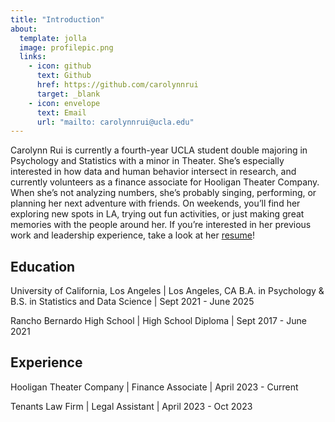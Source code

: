 ```yaml
---
title: "Introduction"
about:
  template: jolla
  image: profilepic.png
  links:
    - icon: github
      text: Github
      href: https://github.com/carolynnrui
      target: _blank
    - icon: envelope
      text: Email
      url: "mailto: carolynnrui@ucla.edu"
---
```


Carolynn Rui is currently a fourth-year UCLA student double majoring in Psychology and Statistics with a minor in Theater. She's especially interested in how data and human behavior intersect in research, and currently volunteers as a finance associate for Hooligan Theater Company. When she’s not analyzing numbers, she’s probably singing, performing, or planning her next adventure with friends. On weekends, you’ll find her exploring new spots in LA, trying out fun activities, or just making great memories with the people around her. If you're interested in her previous work and leadership experience, take a look at her [resume](/Resume.pdf){target="_blank"}!

## Education

University of California, Los Angeles \| Los Angeles, CA B.A. in Psychology & B.S. in Statistics and Data Science \| Sept 2021 - June 2025

Rancho Bernardo High School \| High School Diploma \| Sept 2017 - June 2021

## Experience

Hooligan Theater Company \| Finance Associate \| April 2023 - Current

Tenants Law Firm \| Legal Assistant \| April 2023 - Oct 2023
